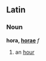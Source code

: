 ==Latin==
===Noun===
'''hora, [[Wiktionary Appendix:Latin first declension|horae]]''' ''f''

#an [[hour]]